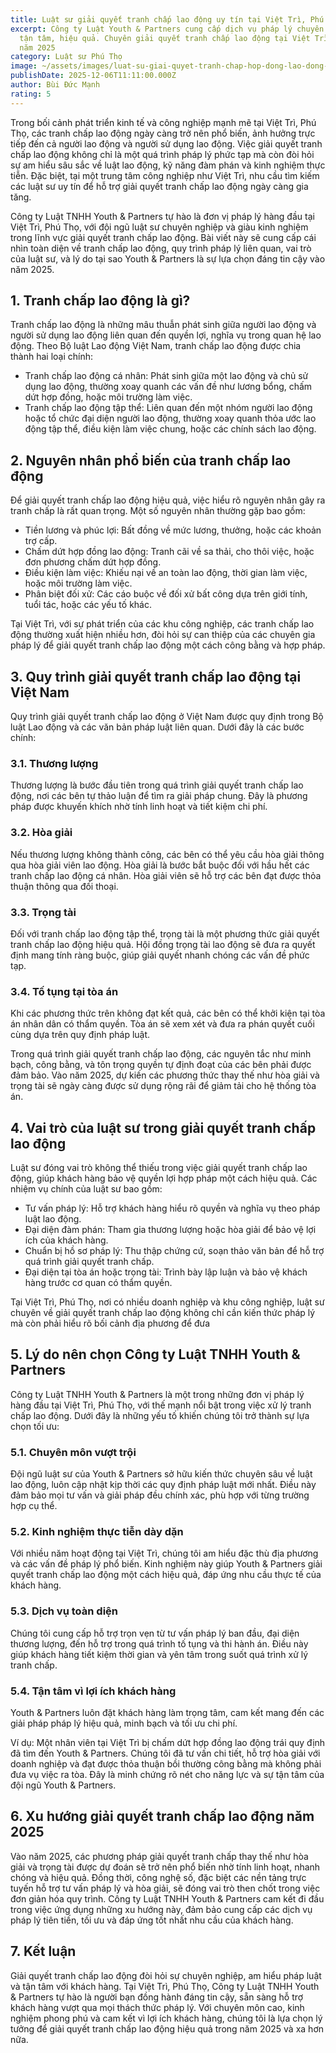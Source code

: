 ```yaml
---
title: Luật sư giải quyết tranh chấp lao động uy tín tại Việt Trì, Phú Thọ 2025
excerpt: Công ty Luật Youth & Partners cung cấp dịch vụ pháp lý chuyên nghiệp,
  tận tâm, hiệu quả. Chuyên giải quyết tranh chấp lao động tại Việt Trì, Phú Thọ
  năm 2025
category: Luật sư Phú Thọ
image: ~/assets/images/luat-su-giai-quyet-tranh-chap-hop-dong-lao-dong-uy-tin-tai-viet-tri-phu-tho-2025.jpg
publishDate: 2025-12-06T11:11:00.000Z
author: Bùi Đức Mạnh
rating: 5
---
```

Trong bối cảnh phát triển kinh tế và công nghiệp mạnh mẽ tại Việt Trì, Phú Thọ, các tranh chấp lao động ngày càng trở nên phổ biến, ảnh hưởng trực tiếp đến cả người lao động và người sử dụng lao động. Việc giải quyết tranh chấp lao động không chỉ là một quá trình pháp lý phức tạp mà còn đòi hỏi sự am hiểu sâu sắc về luật lao động, kỹ năng đàm phán và kinh nghiệm thực tiễn. Đặc biệt, tại một trung tâm công nghiệp như Việt Trì, nhu cầu tìm kiếm các luật sư uy tín để hỗ trợ giải quyết tranh chấp lao động ngày càng gia tăng.

Công ty Luật TNHH Youth & Partners tự hào là đơn vị pháp lý hàng đầu tại Việt Trì, Phú Thọ, với đội ngũ luật sư chuyên nghiệp và giàu kinh nghiệm trong lĩnh vực giải quyết tranh chấp lao động. Bài viết này sẽ cung cấp cái nhìn toàn diện về tranh chấp lao động, quy trình pháp lý liên quan, vai trò của luật sư, và lý do tại sao Youth & Partners là sự lựa chọn đáng tin cậy vào năm 2025.

## 1. Tranh chấp lao động là gì?

Tranh chấp lao động là những mâu thuẫn phát sinh giữa người lao động và người sử dụng lao động liên quan đến quyền lợi, nghĩa vụ trong quan hệ lao động. Theo Bộ luật Lao động Việt Nam, tranh chấp lao động được chia thành hai loại chính:

* Tranh chấp lao động cá nhân: Phát sinh giữa một lao động và chủ sử dụng lao động, thường xoay quanh các vấn đề như lương bổng, chấm dứt hợp đồng, hoặc môi trường làm việc.
* Tranh chấp lao động tập thể: Liên quan đến một nhóm người lao động hoặc tổ chức đại diện người lao động, thường xoay quanh thỏa ước lao động tập thể, điều kiện làm việc chung, hoặc các chính sách lao động.

## 2. Nguyên nhân phổ biến của tranh chấp lao động

Để giải quyết tranh chấp lao động hiệu quả, việc hiểu rõ nguyên nhân gây ra tranh chấp là rất quan trọng. Một số nguyên nhân thường gặp bao gồm:

* Tiền lương và phúc lợi: Bất đồng về mức lương, thưởng, hoặc các khoản trợ cấp.
* Chấm dứt hợp đồng lao động: Tranh cãi về sa thải, cho thôi việc, hoặc đơn phương chấm dứt hợp đồng.
* Điều kiện làm việc: Khiếu nại về an toàn lao động, thời gian làm việc, hoặc môi trường làm việc.
* Phân biệt đối xử: Các cáo buộc về đối xử bất công dựa trên giới tính, tuổi tác, hoặc các yếu tố khác.

Tại Việt Trì, với sự phát triển của các khu công nghiệp, các tranh chấp lao động thường xuất hiện nhiều hơn, đòi hỏi sự can thiệp của các chuyên gia pháp lý để giải quyết tranh chấp lao động một cách công bằng và hợp pháp.

## 3. Quy trình giải quyết tranh chấp lao động tại Việt Nam

Quy trình giải quyết tranh chấp lao động ở Việt Nam được quy định trong Bộ luật Lao động và các văn bản pháp luật liên quan. Dưới đây là các bước chính:

### 3.1. Thương lượng

Thương lượng là bước đầu tiên trong quá trình giải quyết tranh chấp lao động, nơi các bên tự thảo luận để tìm ra giải pháp chung. Đây là phương pháp được khuyến khích nhờ tính linh hoạt và tiết kiệm chi phí.

### 3.2. Hòa giải

Nếu thương lượng không thành công, các bên có thể yêu cầu hòa giải thông qua hòa giải viên lao động. Hòa giải là bước bắt buộc đối với hầu hết các tranh chấp lao động cá nhân. Hòa giải viên sẽ hỗ trợ các bên đạt được thỏa thuận thông qua đối thoại.

### 3.3. Trọng tài

Đối với tranh chấp lao động tập thể, trọng tài là một phương thức giải quyết tranh chấp lao động hiệu quả. Hội đồng trọng tài lao động sẽ đưa ra quyết định mang tính ràng buộc, giúp giải quyết nhanh chóng các vấn đề phức tạp.

### 3.4. Tố tụng tại tòa án

Khi các phương thức trên không đạt kết quả, các bên có thể khởi kiện tại tòa án nhân dân có thẩm quyền. Tòa án sẽ xem xét và đưa ra phán quyết cuối cùng dựa trên quy định pháp luật.

Trong quá trình giải quyết tranh chấp lao động, các nguyên tắc như minh bạch, công bằng, và tôn trọng quyền tự định đoạt của các bên phải được đảm bảo. Vào năm 2025, dự kiến các phương thức thay thế như hòa giải và trọng tài sẽ ngày càng được sử dụng rộng rãi để giảm tải cho hệ thống tòa án.

## 4. Vai trò của luật sư trong giải quyết tranh chấp lao động

Luật sư đóng vai trò không thể thiếu trong việc giải quyết tranh chấp lao động, giúp khách hàng bảo vệ quyền lợi hợp pháp một cách hiệu quả. Các nhiệm vụ chính của luật sư bao gồm:

* Tư vấn pháp lý: Hỗ trợ khách hàng hiểu rõ quyền và nghĩa vụ theo pháp luật lao động.
* Đại diện đàm phán: Tham gia thương lượng hoặc hòa giải để bảo vệ lợi ích của khách hàng.
* Chuẩn bị hồ sơ pháp lý: Thu thập chứng cứ, soạn thảo văn bản để hỗ trợ quá trình giải quyết tranh chấp.
* Đại diện tại tòa án hoặc trọng tài: Trình bày lập luận và bảo vệ khách hàng trước cơ quan có thẩm quyền.

Tại Việt Trì, Phú Thọ, nơi có nhiều doanh nghiệp và khu công nghiệp, luật sư chuyên về giải quyết tranh chấp lao động không chỉ cần kiến thức pháp lý mà còn phải hiểu rõ bối cảnh địa phương để đưa

## 5. Lý do nên chọn Công ty Luật TNHH Youth & Partners

Công ty Luật TNHH Youth & Partners là một trong những đơn vị pháp lý hàng đầu tại Việt Trì, Phú Thọ, với thế mạnh nổi bật trong việc xử lý tranh chấp lao động. Dưới đây là những yếu tố khiến chúng tôi trở thành sự lựa chọn tối ưu:

### 5.1. Chuyên môn vượt trội

Đội ngũ luật sư của Youth & Partners sở hữu kiến thức chuyên sâu về luật lao động, luôn cập nhật kịp thời các quy định pháp luật mới nhất. Điều này đảm bảo mọi tư vấn và giải pháp đều chính xác, phù hợp với từng trường hợp cụ thể.

### 5.2. Kinh nghiệm thực tiễn dày dặn

Với nhiều năm hoạt động tại Việt Trì, chúng tôi am hiểu đặc thù địa phương và các vấn đề pháp lý phổ biến. Kinh nghiệm này giúp Youth & Partners giải quyết tranh chấp lao động một cách hiệu quả, đáp ứng nhu cầu thực tế của khách hàng.

### 5.3. Dịch vụ toàn diện

Chúng tôi cung cấp hỗ trợ trọn vẹn từ tư vấn pháp lý ban đầu, đại diện thương lượng, đến hỗ trợ trong quá trình tố tụng và thi hành án. Điều này giúp khách hàng tiết kiệm thời gian và yên tâm trong suốt quá trình xử lý tranh chấp.

### 5.4. Tận tâm vì lợi ích khách hàng

Youth & Partners luôn đặt khách hàng làm trọng tâm, cam kết mang đến các giải pháp pháp lý hiệu quả, minh bạch và tối ưu chi phí.

Ví dụ: Một nhân viên tại Việt Trì bị chấm dứt hợp đồng lao động trái quy định đã tìm đến Youth & Partners. Chúng tôi đã tư vấn chi tiết, hỗ trợ hòa giải với doanh nghiệp và đạt được thỏa thuận bồi thường công bằng mà không phải đưa vụ việc ra tòa. Đây là minh chứng rõ nét cho năng lực và sự tận tâm của đội ngũ Youth & Partners.

## 6. Xu hướng giải quyết tranh chấp lao động năm 2025

Vào năm 2025, các phương pháp giải quyết tranh chấp thay thế như hòa giải và trọng tài được dự đoán sẽ trở nên phổ biến nhờ tính linh hoạt, nhanh chóng và hiệu quả. Đồng thời, công nghệ số, đặc biệt các nền tảng trực tuyến hỗ trợ tư vấn pháp lý và hòa giải, sẽ đóng vai trò then chốt trong việc đơn giản hóa quy trình. Công ty Luật TNHH Youth & Partners cam kết đi đầu trong việc ứng dụng những xu hướng này, đảm bảo cung cấp các dịch vụ pháp lý tiên tiến, tối ưu và đáp ứng tốt nhất nhu cầu của khách hàng.

## 7. Kết luận

Giải quyết tranh chấp lao động đòi hỏi sự chuyên nghiệp, am hiểu pháp luật và tận tâm với khách hàng. Tại Việt Trì, Phú Thọ, Công ty Luật TNHH Youth & Partners tự hào là người bạn đồng hành đáng tin cậy, sẵn sàng hỗ trợ khách hàng vượt qua mọi thách thức pháp lý. Với chuyên môn cao, kinh nghiệm phong phú và cam kết vì lợi ích khách hàng, chúng tôi là lựa chọn lý tưởng để giải quyết tranh chấp lao động hiệu quả trong năm 2025 và xa hơn nữa.
